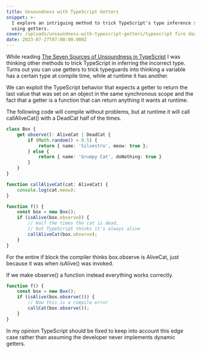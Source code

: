 ```yaml
---
title: Unsoundness with TypeScript Getters
snippet: >-
  I explore an intriguing method to trick TypeScript's type inference system
  using getters.
cover: /uploads/unsoundness-with-typescript-getters/typescript fire dog.jpg
date: 2023-07-27T07:00:00.000Z
---
```


While reading [The Seven Sources of Unsoundness in TypeScript](https://effectivetypescript.com/2021/05/06/unsoundness/) I was thinking other methods to trick TypeScript in inferring the incorrect type. Turns out you can use getters to trick typeguards into thinking a variable has a certain type at compile time, while at runtime it has another.

We can exploit the TypeScript behavior that expects a getter to return the last value that was set on an object in the same synchronous scope and the fact that a getter is a function that can return anything it wants at runtime.

The following code will compile without problems, but at runtime it will call callAliveCat() with a DeadCat half of the times.

```typescript
class Box {
    get observe(): AliveCat | DeadCat {
        if (Math.random() > 0.5) {
            return { name: 'Silvestro', meow: true };
        } else {
            return { name: 'Grumpy Cat', doNothing: true }
        }
    }
}

function callAliveCat(cat: AliveCat) {
    console.log(cat.meow);
}

function f() {
    const box = new Box();
    if (isAlive(box.observe)) {
        // Half the times the cat is dead, 
        // but TypeScript thinks it's always alive
        callAliveCat(box.observe);
    }
}
```

For the entire if block the compiler thinks box.observe is AliveCat, just because it was when isAlive() was invoked.

If we make observe() a function instead everything works correctly.

```typescript
function f() {
    const box = new Box();
    if (isAlive(box.observe())) {
        // Now this is a compile error
        callCat(box.observe());
    }
}
```

In my opinion TypeScript should be fixed to keep into account this edge case rather than assuming the developer never implements dynamic getters.
